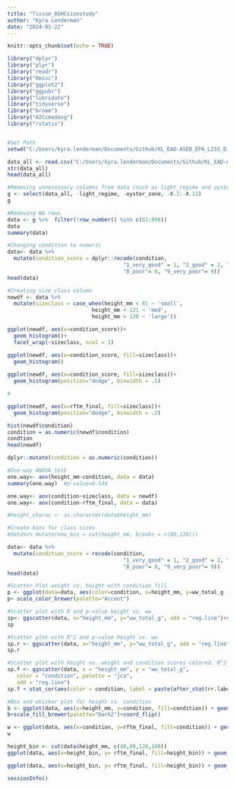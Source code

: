 ```yaml
---
title: "Tissue_ASHCsizestudy"
author: "Kyra Lenderman"
date: "2024-01-22"
---
```


```r
knitr::opts_chunk$set(echo = TRUE)
```

```r
library("dplyr")                                    
library("plyr")                                     
library("readr")             
library("Rmisc")
library("ggplot2")
library("ggpubr")
library("lubridate")
library("tidyverse")
library("broom")
library("AICcmodavg")
library("rstatix")


#Set Path
setwd("C:/Users/kyra.lenderman/Documents/Github/KL_EAD-ASEB_EPA_LISS_Disease_Surveillance/Size_studyASHC/raw_data")

data_all <- read.csv("C:/Users/kyra.lenderman/Documents/Github/KL_EAD-ASEB_EPA_LISS_Disease_Surveillance/Size_studyASHC/raw_data/SizeASHC_TissueProcessing.csv")
str(data_all)
head(data_all)

#Removing unnecessary columns from data (such as light_regime and oyster_zone)
g <- select(data_all, -light_regime, -oyster_zone, -X.1:-X.12)
g

#Removing NA rows
data <- g %>%  filter(!row_number() %in% c(61:998))
data
summary(data)
```
```r
#Changing condition to numeric
data<- data %>%
  mutate(condition_score = dplyr::recode(condition, 
                                     "1_very_good" = 1, "2_good" = 2, "3_good_minus"= 3, "4_fair_plus"= 4, "5_fair"= 5,"6_fair_minus"= 6, "7_poor_plus"=7,
                                     "8_poor"= 8, "9_very_poor"= 9))
head(data)

#Creating size_class column
newdf <- data %>%
  mutate(sizeclass = case_when(height_mm < 81 ~ 'small',
                           height_mm < 121 ~ 'med',
                           height_mm > 120 ~ 'large'))

```


```r
ggplot(newdf, aes(x=condition_score))+
  geom_histogram()+
  facet_wrap(~sizeclass, ncol = 1)

ggplot(newdf, aes(x=condition_score, fill=sizeclass))+
  geom_histogram()
  
ggplot(newdf, aes(x=condition_score, fill=sizeclass))+
  geom_histogram(position="dodge", binwidth = .5)
```


```r
#

ggplot(newdf, aes(x=rftm_final, fill=sizeclass))+
  geom_histogram(position="dodge", binwidth = .2)

```


```r


hist(newdf$condition)
condition = as.numeric(newdf$condition)
condtion
head(newdf)

dplyr::mutate(condition = as.numeric(condition))

```


```r
#One-way ANOVA test
one.way<- aov(height_mm~condition, data = data)
summary(one.way)  #p-value=0.544

one.way<- aov(condition~sizeclass, data = newdf)
one.way<- aov(condition~rftm_final, data = data)

```

```r
#height_charac <- as.character(data$height_mm)

```



```r
#Create bins for class sizes
#data%>% mutate(new_bin = cut(height_mm, breaks = c(80,120)))

data<- data %>%
  mutate(condition_score = recode(condition, 
                                     "1_very_good" = 1, "2_good" = 2, "3_good_minus"= 3, "4_fair_plus"= 4, "5_fair"= 5,"6_fair_minus"= 6, "7_poor_plus"=7,
                                     "8_poor"= 8, "9_very_poor"= 9))
head(data)
```


```r
#Scatter Plot weight vs. height with condition fill
p <- ggplot(data=data, aes(color=condition, x=height_mm, y=ww_total_g ), add = "reg.line") + geom_point()
p+ scale_color_brewer(palette="Accent")

#Scatter plot with R and p-value height vs. ww
sp<- ggscatter(data, x="height_mm", y="ww_total_g", add = "reg.line")+stat_cor(method = "pearson", p.accuracy = 0.001, r.accuracy = 0.01)
sp

#Scatter plot with R^2 and p-value height vs. ww
sp.r <- ggscatter(data, x="height_mm", y="ww_total_g", add = "reg.line")+stat_cor(aes(label = paste(after_stat(rr.label), after_stat(p.label), sep = "~`,`~")))
sp.r

#Scatter plot with height vs. weight and condition scores colored. R^2 mentioned for each condition
sp.f <- ggscatter(data, x = "height_mm", y = "ww_total_g",
   color = "condition", palette = "jco",
   add = "reg.line")
sp.f + stat_cor(aes(color = condition, label = paste(after_stat(rr.label))), label.x = 3)

#Box and whisker plot for height vs. condition
b <- ggplot(data, aes(x=height_mm, y=condition, fill=condition)) + geom_boxplot()
b+scale_fill_brewer(palette="Dark2")+coord_flip()


```




```r
w <- ggplot(data, aes(x=condition, y=rftm_final, fill=condition)) + geom_boxplot()
w

height_bin <- cut(data$height_mm, c(40,80,120,180))
ggplot(data, aes(x=height_bin, y= rftm_final, fill=height_bin)) + geom_boxplot()

ggplot(data, aes(x=height_bin, y= rftm_final, fill=height_bin)) + geom_boxplot()

```





















```r
sessionInfo()
```

